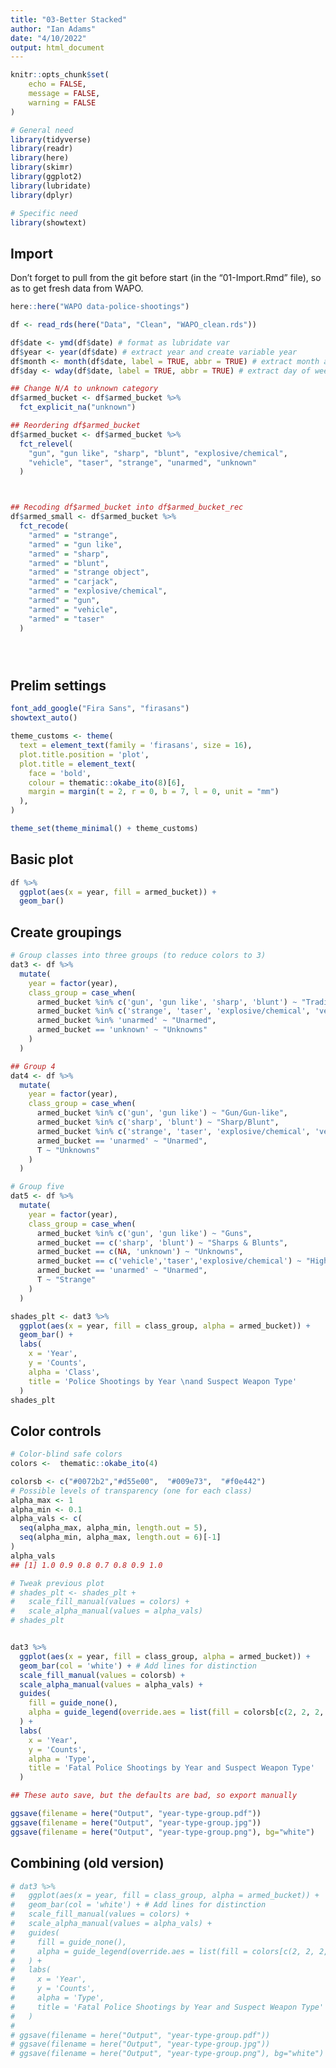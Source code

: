 ```yaml
---
title: "03-Better Stacked"
author: "Ian Adams"
date: "4/10/2022"
output: html_document
---
```


```r
knitr::opts_chunk$set(
	echo = FALSE,
	message = FALSE,
	warning = FALSE
)

# General need
library(tidyverse)
library(readr)
library(here)
library(skimr)
library(ggplot2)
library(lubridate)
library(dplyr)

# Specific need
library(showtext)

```

## Import

Don't forget to pull from the git before start (in the "01-Import.Rmd" file), so as to get fresh data from WAPO.

```r

here::here("WAPO data-police-shootings")

df <- read_rds(here("Data", "Clean", "WAPO_clean.rds"))

df$date <- ymd(df$date) # format as lubridate var
df$year <- year(df$date) # extract year and create variable year
df$month <- month(df$date, label = TRUE, abbr = TRUE) # extract month and create variable month
df$day <- wday(df$date, label = TRUE, abbr = TRUE) # extract day of week, create variable day

## Change N/A to unknown category
df$armed_bucket <- df$armed_bucket %>%
  fct_explicit_na("unknown")

## Reordering df$armed_bucket
df$armed_bucket <- df$armed_bucket %>%
  fct_relevel(
    "gun", "gun like", "sharp", "blunt", "explosive/chemical",
    "vehicle", "taser", "strange", "unarmed", "unknown"
  )



## Recoding df$armed_bucket into df$armed_bucket_rec
df$armed_small <- df$armed_bucket %>%
  fct_recode(
    "armed" = "strange",
    "armed" = "gun like",
    "armed" = "sharp",
    "armed" = "blunt",
    "armed" = "strange object",
    "armed" = "carjack",
    "armed" = "explosive/chemical",
    "armed" = "gun",
    "armed" = "vehicle",
    "armed" = "taser"
  )





```

## Prelim settings

```r

font_add_google("Fira Sans", "firasans")
showtext_auto()

theme_customs <- theme(
  text = element_text(family = 'firasans', size = 16),
  plot.title.position = 'plot',
  plot.title = element_text(
    face = 'bold', 
    colour = thematic::okabe_ito(8)[6],
    margin = margin(t = 2, r = 0, b = 7, l = 0, unit = "mm")
  ),
)

theme_set(theme_minimal() + theme_customs)


```


## Basic plot

```r

df %>% 
  ggplot(aes(x = year, fill = armed_bucket)) +
  geom_bar()

```

## Create groupings

```r


# Group classes into three groups (to reduce colors to 3)
dat3 <- df %>% 
  mutate(
    year = factor(year),
    class_group = case_when(
      armed_bucket %in% c('gun', 'gun like', 'sharp', 'blunt') ~ "Traditional Threat",
      armed_bucket %in% c('strange', 'taser', 'explosive/chemical', 'vehicle') ~ "Other Objects",
      armed_bucket %in% 'unarmed' ~ "Unarmed",
      armed_bucket == 'unknown' ~ "Unknowns"
    )
  )

## Group 4
dat4 <- df %>% 
  mutate(
    year = factor(year),
    class_group = case_when(
      armed_bucket %in% c('gun', 'gun like') ~ "Gun/Gun-like",
      armed_bucket %in% c('sharp', 'blunt') ~ "Sharp/Blunt",
      armed_bucket %in% c('strange', 'taser', 'explosive/chemical', 'vehicle') ~ "Other Objects",
      armed_bucket == 'unarmed' ~ "Unarmed",
      T ~ "Unknowns"
    )
  )

# Group five
dat5 <- df %>%
  mutate(
    year = factor(year),
    class_group = case_when(
      armed_bucket %in% c('gun', 'gun like') ~ "Guns",
      armed_bucket == c('sharp', 'blunt') ~ "Sharps & Blunts",
      armed_bucket == c(NA, 'unknown') ~ "Unknowns",
      armed_bucket == c('vehicle','taser','explosive/chemical') ~ "High Threat",
      armed_bucket == 'unarmed' ~ "Unarmed",
      T ~ "Strange"
    )
  )

shades_plt <- dat3 %>% 
  ggplot(aes(x = year, fill = class_group, alpha = armed_bucket)) +
  geom_bar() +
  labs(
    x = 'Year',
    y = 'Counts',
    alpha = 'Class',
    title = 'Police Shootings by Year \nand Suspect Weapon Type'
  )
shades_plt 


```


## Color controls

```r

# Color-blind safe colors
colors <-  thematic::okabe_ito(4)

colorsb <- c("#0072b2","#d55e00",  "#009e73",  "#f0e442")
# Possible levels of transparency (one for each class)
alpha_max <- 1
alpha_min <- 0.1
alpha_vals <- c(
  seq(alpha_max, alpha_min, length.out = 5), 
  seq(alpha_min, alpha_max, length.out = 6)[-1]
)
alpha_vals
## [1] 1.0 0.9 0.8 0.7 0.8 0.9 1.0

# Tweak previous plot
# shades_plt <- shades_plt +
#   scale_fill_manual(values = colors) +
#   scale_alpha_manual(values = alpha_vals)
# shades_plt


dat3 %>% 
  ggplot(aes(x = year, fill = class_group, alpha = armed_bucket)) +
  geom_bar(col = 'white') + # Add lines for distinction
  scale_fill_manual(values = colorsb) +
  scale_alpha_manual(values = alpha_vals) +
  guides(
    fill = guide_none(),
    alpha = guide_legend(override.aes = list(fill = colorsb[c(2, 2, 2, 2, 1, 1, 1, 1, 3, 4)]))
  ) +
  labs(
    x = 'Year',
    y = 'Counts',
    alpha = 'Type',
    title = 'Fatal Police Shootings by Year and Suspect Weapon Type'
  ) 

## These auto save, but the defaults are bad, so export manually

ggsave(filename = here("Output", "year-type-group.pdf"))
ggsave(filename = here("Output", "year-type-group.jpg"))
ggsave(filename = here("Output", "year-type-group.png"), bg="white")

```

## Combining (old version)

```r

# dat3 %>% 
#   ggplot(aes(x = year, fill = class_group, alpha = armed_bucket)) +
#   geom_bar(col = 'white') + # Add lines for distinction
#   scale_fill_manual(values = colors) +
#   scale_alpha_manual(values = alpha_vals) +
#   guides(
#     fill = guide_none(),
#     alpha = guide_legend(override.aes = list(fill = colors[c(2, 2, 2, 2, 1, 1, 1, 1, 3, 4)]))
#   ) +
#   labs(
#     x = 'Year',
#     y = 'Counts',
#     alpha = 'Type',
#     title = 'Fatal Police Shootings by Year and Suspect Weapon Type'
#   )
# 
# ggsave(filename = here("Output", "year-type-group.pdf"))
# ggsave(filename = here("Output", "year-type-group.jpg"))
# ggsave(filename = here("Output", "year-type-group.png"), bg="white")

```







































